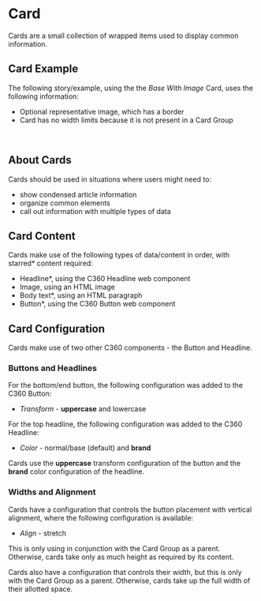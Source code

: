 
# Card

<p class="docs__summary">
  Cards are a small collection of wrapped items used to display common information.
</p>

## Card Example

The following story/example, using the the <em>Base With Image</em> Card, uses the following information:

- Optional representative image, which has a border
- Card has no width limits because it is not present in a Card Group

<Story id="c360-components-card--base-with-image" />

<Story id="c360-components-card--single" />

<br />

## About Cards

Cards should be used in situations where users might need to:

- show condensed article information
- organize common elements
- call out information with multiple types of data

## Card Content

Cards make use of the following types of data/content in order, with starred* content required:

- Headline*, using the C360 Headline web component
- Image, using an HTML image
- Body text*, using an HTML paragraph
- Button*, using the C360 Button web component

## Card Configuration

Cards make use of two other C360 components - the Button and Headline.

### Buttons and Headlines

For the bottom/end button, the following configuration was added to the C360 Button:

- <em>Transform</em> - <strong>uppercase</strong> and lowercase

For the top headline, the following configuration was added to the C360 Headline:

- <em>Color</em> - normal/base (default) and <strong>brand</strong>

Cards use the <strong>uppercase</strong> transform configuration of the button and the <strong>brand</strong> color configuration of the headline.

### Widths and Alignment

Cards have a configuration that controls the button placement with vertical alignment, where the following configuration is available:

- <em>Align</em> - stretch

This is only using in conjunction with the Card Group as a parent. Otherwise, cards take only as much height as required by its content.

Cards also have a configuration that controls their width, but this is only with the Card Group as a parent. Otherwise, cards take up the full width of their allotted space.
